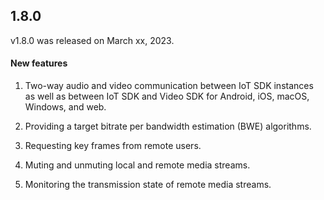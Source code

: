<PlatformWrapper platform="linux-c">

## 1.8.0

v1.8.0 was released on March xx, 2023.

#### New features

1. Two-way audio and video communication between IoT SDK instances as well as between
IoT SDK and Video SDK for Android, iOS, macOS, Windows, and web.

2. Providing a target bitrate per bandwidth estimation (BWE) algorithms.

3. Requesting key frames from remote users.

4. Muting and unmuting local and remote media streams.

5. Monitoring the transmission state of remote media streams.

</PlatformWrapper>